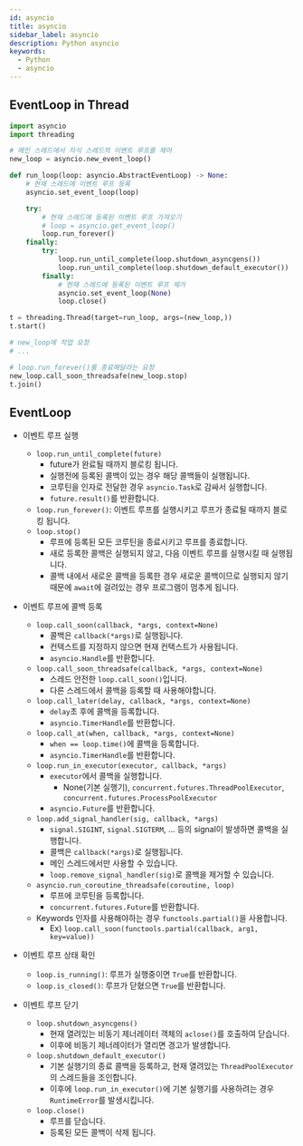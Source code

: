 ```yaml
---
id: asyncio
title: asyncio
sidebar_label: asyncio
description: Python asyncio
keywords:
  - Python
  - asyncio
---
```


## EventLoop in Thread

```python
import asyncio
import threading

# 메인 스레드에서 자식 스레드의 이벤트 루프를 제어
new_loop = asyncio.new_event_loop()

def run_loop(loop: asyncio.AbstractEventLoop) -> None:
    # 현재 스레드에 이벤트 루프 등록
    asyncio.set_event_loop(loop)

    try:
        # 현재 스레드에 등록된 이벤트 루프 가져오기
        # loop = asyncio.get_event_loop()
        loop.run_forever()
    finally:
        try:
            loop.run_until_complete(loop.shutdown_asyncgens())
            loop.run_until_complete(loop.shutdown_default_executor())
        finally:
            # 현재 스레드에 등록된 이벤트 루프 제거
            asyncio.set_event_loop(None)
            loop.close()

t = threading.Thread(target=run_loop, args=(new_loop,))
t.start()

# new_loop에 작업 요청
# ...

# loop.run_forever()를 종료해달라는 요청
new_loop.call_soon_threadsafe(new_loop.stop)
t.join()
```

## EventLoop

- 이벤트 루프 실행

  - `loop.run_until_complete(future)`
    - future가 완료될 때까지 블로킹 됩니다.
    - 실행전에 등록된 콜백이 있는 경우 해당 콜백들이 실행됩니다.
    - 코루틴을 인자로 전달한 경우 `asyncio.Task`로 감싸서 실행합니다.
    - `future.result()`를 반환합니다.
  - `loop.run_forever()`: 이벤트 루프를 실행시키고 루프가 종료될 때까지 블로킹 됩니다.
  - `loop.stop()`
    - 루프에 등록된 모든 코루틴을 종료시키고 루프를 종료합니다.
    - 새로 등록한 콜백은 실행되지 않고, 다음 이벤트 루프를 실행시킬 때 실행됩니다.
    - 콜백 내에서 새로운 콜백을 등록한 경우 새로운 콜백이므로 실행되지 않기 때문에 `await`에 걸려있는 경우 프로그램이 멈추게 됩니다.

- 이벤트 루프에 콜백 등록

  - `loop.call_soon(callback, *args, context=None)`
    - 콜백은 `callback(*args)`로 실행됩니다.
    - 컨텍스트를 지정하지 않으면 현재 컨택스트가 사용됩니다.
    - `asyncio.Handle`를 반환합니다.
  - `loop.call_soon_threadsafe(callback, *args, context=None)`
    - 스레드 안전한 `loop.call_soon()`입니다.
    - 다른 스레드에서 콜백을 등록할 때 사용해야합니다.
  - `loop.call_later(delay, callback, *args, context=None)`
    - `delay`초 후에 콜백을 등록합니다.
    - `asyncio.TimerHandle`를 반환합니다.
  - `loop.call_at(when, callback, *args, context=None)`
    - `when == loop.time()`에 콜백을 등록합니다.
    - `asyncio.TimerHandle`를 반환합니다.
  - `loop.run_in_executor(executor, callback, *args)`
    - `executor`에서 콜백을 실행합니다.
      - None(기본 실행기), `concurrent.futures.ThreadPoolExecutor`, `concurrent.futures.ProcessPoolExecutor`
    - `asyncio.Future`를 반환합니다.
  - `loop.add_signal_handler(sig, callback, *args)`
    - `signal.SIGINT`, `signal.SIGTERM`, ... 등의 signal이 발생하면 콜백을 실행합니다.
    - 콜백은 `callback(*args)`로 실행됩니다.
    - 메인 스레드에서만 사용할 수 있습니다.
    - `loop.remove_signal_handler(sig)`로 콜백을 제거할 수 있습니다.
  - `asyncio.run_coroutine_threadsafe(coroutine, loop)`
    - 루프에 코루틴을 등록합니다.
    - `concurrent.futures.Future`를 반환합니다.
  - Keywords 인자를 사용해야하는 경우 `functools.partial()`을 사용합니다.
    - Ex) `loop.call_soon(functools.partial(callback, arg1, key=value))`

- 이벤트 루프 상태 확인

  - `loop.is_running()`: 루프가 실행중이면 `True`를 반환합니다.
  - `loop.is_closed()`: 루프가 닫혔으면 `True`를 반환합니다.

- 이벤트 루프 닫기

  - `loop.shutdown_asyncgens()`
    - 현재 열려있는 비동기 제너레이터 객체의 `aclose()`를 호출하여 닫습니다.
    - 이후에 비동기 제너레이터가 열리면 경고가 발생합니다.
  - `loop.shutdown_default_executor()`
    - 기본 실행기의 종료 콜백을 등록하고, 현재 열려있는 `ThreadPoolExecutor`의 스레드들을 조인합니다.
    - 이후에 `loop.run_in_executor()`에 기본 실행기를 사용하려는 경우 `RuntimeError`를 발생시킵니다.
  - `loop.close()`
    - 루프를 닫습니다.
    - 등록된 모든 콜백이 삭제 됩니다.
